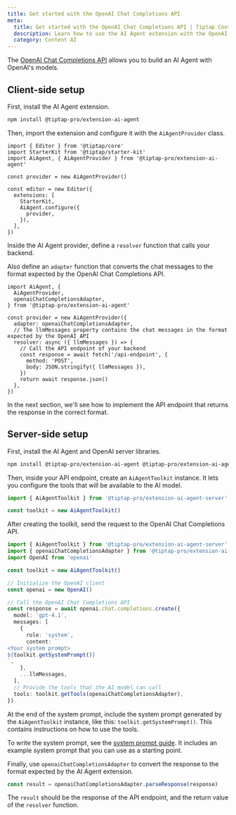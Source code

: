 ```yaml
---
title: Get started with the OpenAI Chat Completions API
meta:
  title: Get started with the OpenAI Chat Completions API | Tiptap Content AI
  description: Learn how to use the AI Agent extension with the OpenAI Chat Completions API.
  category: Content AI
---
```


The [OpenAI Chat Completions API](https://platform.openai.com/docs/api-reference/chat?lang=javascript) allows you to build an AI Agent with OpenAI's models.

## Client-side setup

First, install the AI Agent extension.

```bash
npm install @tiptap-pro/extension-ai-agent
```

Then, import the extension and configure it with the `AiAgentProvider` class.

```tsx
import { Editor } from '@tiptap/core'
import StarterKit from '@tiptap/starter-kit'
import AiAgent, { AiAgentProvider } from '@tiptap-pro/extension-ai-agent'

const provider = new AiAgentProvider()

const editor = new Editor({
  extensions: [
    StarterKit,
    AiAgent.configure({
      provider,
    }),
  ],
})
```

Inside the AI Agent provider, define a `resolver` function that calls your backend.

Also define an `adapter` function that converts the chat messages to the format expected by the OpenAI Chat Completions API.

```tsx
import AiAgent, {
  AiAgentProvider,
  openaiChatCompletionsAdapter,
} from '@tiptap-pro/extension-ai-agent'

const provider = new AiAgentProvider({
  adapter: openaiChatCompletionsAdapter,
  // The llmMessages property contains the chat messages in the format expected by the OpenAI API
  resolver: async ({ llmMessages }) => {
    // Call the API endpoint of your backend
    const response = await fetch('/api-endpoint', {
      method: 'POST',
      body: JSON.stringify({ llmMessages }),
    })
    return await response.json()
  },
})
```

In the next section, we'll see how to implement the API endpoint that returns the response in the correct format.

## Server-side setup

First, install the AI Agent and OpenAI server libraries.

```bash
npm install @tiptap-pro/extension-ai-agent @tiptap-pro/extension-ai-agent-server openai
```

Then, inside your API endpoint, create an `AiAgentToolkit` instance. It lets you configure the tools that will be available to the AI model.

```ts
import { AiAgentToolkit } from '@tiptap-pro/extension-ai-agent-server'

const toolkit = new AiAgentToolkit()
```

After creating the toolkit, send the request to the OpenAI Chat Completions API.

```ts
import { AiAgentToolkit } from '@tiptap-pro/extension-ai-agent-server'
import { openaiChatCompletionsAdapter } from '@tiptap-pro/extension-ai-agent'
import OpenAI from 'openai'

const toolkit = new AiAgentToolkit()

// Initialize the OpenAI client
const openai = new OpenAI()

// Call the OpenAI Chat Completions API
const response = await openai.chat.completions.create({
  model: 'gpt-4.1',
  messages: [
    {
      role: 'system',
      content: `
<Your system prompt>
${toolkit.getSystemPrompt()}
`,
    },
    ...llmMessages,
  ],
  // Provide the tools that the AI model can call
  tools: toolkit.getTools(openaiChatCompletionsAdapter),
})
```

At the end of the system prompt, include the system prompt generated by the `AiAgentToolkit` instance, like this: `toolkit.getSystemPrompt()`. This contains instructions on how to use the tools.

To write the system prompt, see the [system prompt guide](/content-ai/capabilities/agent/configure/system-prompt). It includes an example system prompt that you can use as a starting point.

Finally, use `openaiChatCompletionsAdapter` to convert the response to the format expected by the AI Agent extension.

```ts
const result = openaiChatCompletionsAdapter.parseResponse(response)
```

The `result` should be the response of the API endpoint, and the return value of the `resolver` function.
